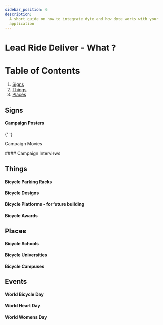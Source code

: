 ```yaml
---
sidebar_position: 6
description:
  A short guide on how to integrate dyte and how dyte works with your
  application
---
```


# Lead Ride Deliver - What ?

# Table of Contents

1. [Signs](#signs)
2. [Things](#things)
3. [Places](#places)


## Signs

#### Campaign Posters

####

{' '}
<Link
  className="underline underline-offset-8"
  href="https://www.youtube.com/watch?v=7OUShfeKEOc"
>
  Campaign Movies
</Link>
<p></p>
#### Campaign Interviews

## Things

#### Bicycle Parking Racks

#### Bicycle Designs

#### Bicycle Platforms - for future building

#### Bicycle Awards

## Places

#### Bicycle Schools

#### Bicycle Universities

#### Bicycle Campuses

## Events

#### World Bicycle Day

#### World Heart Day

#### World Womens Day
